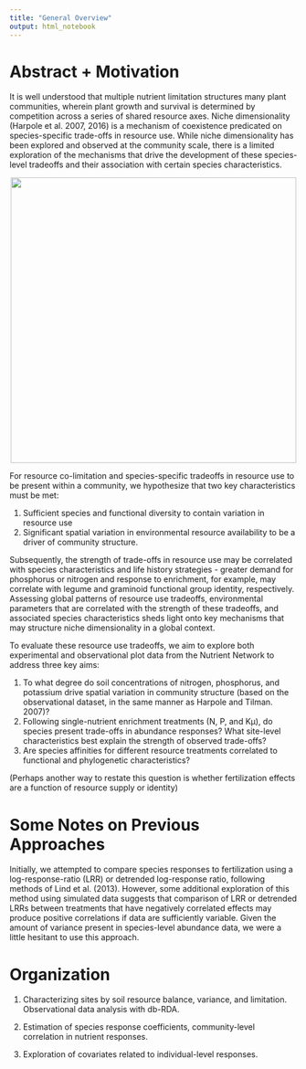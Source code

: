 ```yaml
---
title: "General Overview"
output: html_notebook
---
```


# Abstract + Motivation

It is well understood that multiple nutrient limitation structures many plant communities, wherein plant growth and survival is determined by competition across a series of shared resource axes. Niche dimensionality (Harpole et al. 2007, 2016) is a mechanism of coexistence predicated on species-specific trade-offs in resource use. While niche dimensionality has been explored and observed at the community scale, there is a limited exploration of the mechanisms that drive the development of these species-level tradeoffs and their association with certain species characteristics.

<center>
![](../Figures/Harpole_FuncEcol.png){width=500px}
</center>

For resource co-limitation and species-specific tradeoffs in resource use to be present within a community, we hypothesize that two key characteristics must be met:

1. Sufficient species and functional diversity to contain variation in resource use
2. Significant spatial variation in environmental resource availability to be a driver of community structure. 

Subsequently, the strength of trade-offs in resource use may be correlated with species characteristics and life history strategies - greater demand for phosphorus or nitrogen and response to enrichment, for example, may correlate with legume and graminoid functional group identity, respectively. Assessing global patterns of resource use tradeoffs, environmental parameters that are correlated with the strength of these tradeoffs, and associated species characteristics sheds light onto key mechanisms that may structure niche dimensionality in a global context.

To evaluate these resource use tradeoffs, we aim to explore both experimental and observational plot data from the Nutrient Network to address three key aims:

  1. To what degree do soil concentrations of nitrogen, phosphorus, and potassium drive spatial variation in community structure (based on the observational dataset, in the same manner as Harpole and Tilman. 2007)?
  2. Following single-nutrient enrichment treatments (N, P, and Kμ), do species present trade-offs in abundance responses? What site-level characteristics best explain the strength of observed trade-offs?
  3. Are species affinities for different resource treatments correlated to functional and phylogenetic characteristics? 

(Perhaps another way to restate this question is whether fertilization effects are a function of resource supply or identity)

# Some Notes on Previous Approaches

Initially, we attempted to compare species responses to fertilization using a log-response-ratio (LRR) or detrended
log-response ratio, following methods of Lind et al. (2013). However, some additional exploration of this method using
simulated data suggests that comparison of LRR or detrended LRRs between treatments that have negatively correlated effects
may produce positive correlations if data are sufficiently variable. Given the amount of variance present in species-level abundance data, we were a little hesitant to use this approach. 

# Organization

1. Characterizing sites by soil resource balance, variance, and limitation. Observational data analysis with db-RDA.

2. Estimation of species response coefficients, community-level correlation in nutrient responses.

3. Exploration of covariates related to individual-level responses.